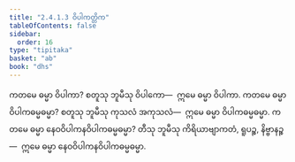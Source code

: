 ```yaml
---
title: "2.4.1.3 ဝိပါကတ္တိက"
tableOfContents: false
sidebar:
  order: 16
type: "tipitaka"
basket: "ab"
book: "dhs"
---
```



<DynamicBreadcrumb />

<Division number="1390" book="dhs">

<Paragraph number="2096" book="dhs">
ကတမေ ဓမ္မာ ဝိပါကာ? စတူသု ဘူမီသု ဝိပါကော—  ဣမေ ဓမ္မာ ဝိပါကာ.
</Paragraph>

</Division>
<Division number="1391" book="dhs">

<Paragraph number="2097" book="dhs">
ကတမေ ဓမ္မာ ဝိပါကဓမ္မဓမ္မာ? စတူသု ဘူမီသု ကုသလံ အကုသလံ—  ဣမေ ဓမ္မာ ဝိပါကဓမ္မဓမ္မာ.
</Paragraph>

</Division>
<Division number="1392" book="dhs">

<Paragraph number="2098" book="dhs">
ကတမေ ဓမ္မာ နေဝဝိပါကနဝိပါကဓမ္မဓမ္မာ? တီသု ဘူမီသု ကိရိယာဗျာကတံ, ရူပဉ္စ, နိဗ္ဗာနဉ္စ—  ဣမေ ဓမ္မာ နေဝဝိပါကနဝိပါကဓမ္မဓမ္မာ.
</Paragraph>
</Division>